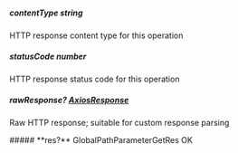 
##### **contentType** string
HTTP response content type for this operation

##### **statusCode** number
HTTP response status code for this operation

##### **rawResponse?** [AxiosResponse](https://axios-http.com/docs/res_schema)
Raw HTTP response; suitable for custom response parsing

<Collapsible>
    ##### **res?** GlobalPathParameterGetRes
    OK
    <Collapsible.Break/>
    <GlobalPathParameterGetRes/>
</Collapsible>

